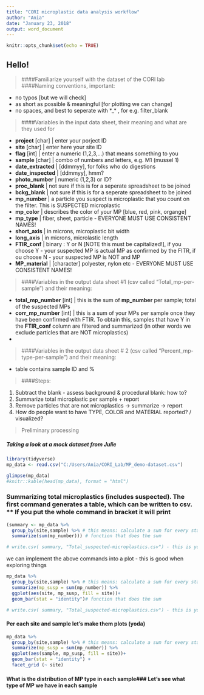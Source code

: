 ```yaml
---
title: "CORI microplastic data analysis workflow"
author: "Ania"
date: "January 23, 2018"
output: word_document
---
```


```r
knitr::opts_chunk$set(echo = TRUE)
```

## Hello! 

> ####Familiarize yourself with the dataset of the CORI lab
####Naming conventions, important:

* no typos [but we will check]
* as short as possible & meaningful [for plotting we can change]
* no spaces, and best to seperate with *_* , for e.g. filter_blank
  
  
  
  
> ####Variables in the input data sheet, their meaning and what are they used for

* **project** [char] | enter your porject ID
* **site** [char] | enter here your site ID
* **flag** [int] | enter a numeric (1,2,3,...) that means something to you
* **sample** [char] | combo of numbers and letters, e.g. M1 (mussel 1)
* **date_extracted** | [ddmmyy], for folks who do digestions
* **date_inspected** | [ddmmyy], hmm?
* **photo_number** | numeric (1,2,3) or ID?
* **proc_blank** | not sure if this is for a seperate spreadsheet to be joined
* **bckg_blank** | not sure if this is for a seperate spreadsheet to be joined
* **mp_number** | a particle you suspect is microplastic that you count on the filter. This is SUSPECTED microplastic
* **mp_color** | describes the color of your MP [blue, red, pink, organge]
* **mp_type** | fiber, sheet, particle - EVERYONE MUST USE CONSISTENT NAMES!
* **short_axis** | in microns, microplastic bit width
* **long_axis** | in microns, microlastic length
* **FTIR_conf** | binary : Y or N [NOTE this must be capitalized!], if you choose Y - your suspected MP is actual MP as confirmed by the FITR, if ou choose N - your suspected MP is NOT and MP
* **MP_material** | [character] polyester, nylon etc - EVERYONE MUST USE CONSISTENT NAMES!


> ####Variables in the output data sheet #1 (csv called "Total_mp-per-sample ") and their meaning:
  
* **total_mp_number** [int] | this is the sum of **mp_number** per sample; total of the suspected MPs
* **corr_mp_number** [int] | this is a sum of your MPs per sample once they have been confirmed with FTIR. To obtain this, samples that have Y in the **FTIR_conf** column are filtered and summarized (in other words we exclude particles that are NOT microplastics)
*

> ####Variables in the output data sheet # 2 (csv called "Percent_mp-type-per-sample") and their meaning:

* table contains sample ID and % 

> ####Steps:

1. Subtract the blank - assess background & procedural blank: how to?
2. Summarize total microplastic per sample + report
3. Remove particles that are not microplastics -> summarize -> report
4. How do people want to have TYPE, COLOR and MATERIAL reported? / visualized?


> Preliminary processing

##### Taking a look at a mock dataset from Julie

```r

library(tidyverse)
mp_data <- read.csv("C:/Users/Ania/CORI_Lab/MP_demo-dataset.csv")

glimpse(mp_data)
#knitr::kable(head(mp_data), format = "html")

```

### Summarizing total microplastics (includes suspected). The first command generates a table, which can be written to csv. ** If you put the whole command in bracket it will print

```r

(summary <- mp_data %>%
  group_by(site,sample) %>% # this means: calculate a sum for every station and every sample
  summarize(sum(mp_number))) # function that does the sum

# write.csv( summary, "Total_suspected-microplastics.csv") - this is your saved data

```

we can implement the above commands into a plot - this is good when exploring things

```r

mp_data %>%
  group_by(site,sample) %>% # this means: calculate a sum for every station and every sample
  summarize(mp_susp = sum(mp_number)) %>% 
  ggplot(aes(site, mp_susp, fill = site))+
  geom_bar(stat = "identity")# function that does the sum

# write.csv( summary, "Total_suspected-microplastics.csv") - this is your saved data

```
> 

#### Per each site and sample let's make them plots (yoda)
```r

mp_data %>%
  group_by(site,sample) %>% # this means: calculate a sum for every station and every sample
  summarize(mp_susp = sum(mp_number)) %>% 
  ggplot(aes(sample, mp_susp, fill = site))+
  geom_bar(stat = "identity") +
  facet_grid (~ site)

```

> 

#### What is the distribution of MP type in each sample### Let's see what type of MP we have in each sample




